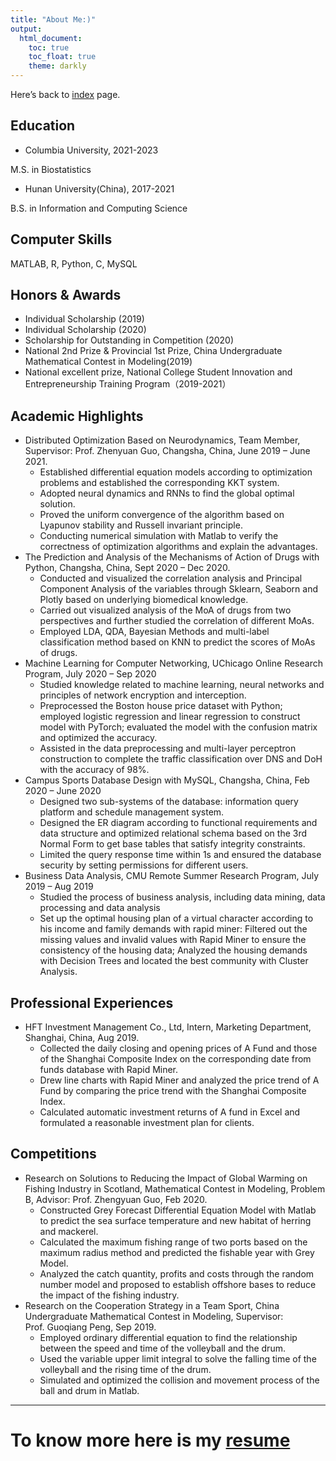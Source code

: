 ```yaml
---
title: "About Me:)"
output: 
  html_document:
    toc: true
    toc_float: true
    theme: darkly
---
```

Here's back to [index](index.html) page.

## Education  
* Columbia University, 2021-2023  

M.S. in Biostatistics  

* Hunan University(China), 2017-2021  

B.S. in Information and Computing Science  

## Computer Skills
MATLAB, R, Python, C, MySQL

## Honors & Awards
* Individual Scholarship (2019)
* Individual Scholarship (2020)
* Scholarship for Outstanding in Competition (2020)
* National 2nd Prize & Provincial 1st Prize, China Undergraduate Mathematical Contest in Modeling(2019)
* National excellent prize, National College Student Innovation and Entrepreneurship Training Program（2019-2021）

## Academic Highlights
* Distributed Optimization Based on Neurodynamics, Team Member, Supervisor: Prof. Zhenyuan Guo, Changsha, China, June 2019 – June 2021.
    * Established differential equation models according to optimization problems and established the
corresponding KKT system.
    * Adopted neural dynamics and RNNs to find the global optimal solution.
    * Proved the uniform convergence of the algorithm based on Lyapunov stability and Russell invariant
principle.
    * Conducting numerical simulation with Matlab to verify the correctness of optimization algorithms and
explain the advantages.

* The Prediction and Analysis of the Mechanisms of Action of Drugs with Python, Changsha, China, Sept 2020 – Dec 2020.
    * Conducted and visualized the correlation analysis and Principal Component Analysis of the variables through Sklearn, Seaborn and Plotly based on underlying biomedical knowledge.
    * Carried out visualized analysis of the MoA of drugs from two perspectives and further studied the correlation of different MoAs.
    * Employed LDA, QDA, Bayesian Methods and multi-label classification method based on KNN to predict the scores of MoAs of drugs.
* Machine Learning for Computer Networking, UChicago Online Research Program, July 2020 – Sep 2020
    * Studied knowledge related to machine learning, neural networks and principles of network encryption and interception.
    * Preprocessed the Boston house price dataset with Python; employed logistic regression and linear regression to construct model with PyTorch; evaluated the model with the confusion matrix and optimized the accuracy.
    * Assisted in the data preprocessing and multi-layer perceptron construction to complete the traffic classification over DNS and DoH with the accuracy of 98%.
* Campus Sports Database Design with MySQL, Changsha, China, Feb 2020 – June 2020
    * Designed two sub-systems of the database: information query platform and schedule management
system.
    * Designed the ER diagram according to functional requirements and data structure and optimized relational schema based on the 3rd Normal Form to get base tables that satisfy integrity constraints.
    * Limited the query response time within 1s and ensured the database security by setting permissions for different users. 
* Business Data Analysis, CMU Remote Summer Research Program, July 2019 – Aug 2019
    * Studied the process of business analysis, including data mining, data processing and data analysis
    * Set up the optimal housing plan of a virtual character according to his income and family demands with rapid miner: Filtered out the missing values and invalid values with Rapid Miner to ensure the consistency of the housing data; Analyzed the housing demands with Decision Trees and located the best community with Cluster Analysis.

## Professional Experiences
* HFT Investment Management Co., Ltd, Intern, Marketing Department, Shanghai, China, Aug 2019.
    * Collected the daily closing and opening prices of A Fund and those of the Shanghai Composite Index
on the corresponding date from funds database with Rapid Miner.
    * Drew line charts with Rapid Miner and analyzed the price trend of A Fund by comparing the price trend with the Shanghai Composite Index.
    * Calculated automatic investment returns of A fund in Excel and formulated a reasonable investment
plan for clients.
    
## Competitions
* Research on Solutions to Reducing the Impact of Global Warming on Fishing Industry in Scotland, Mathematical Contest in Modeling, Problem B, Advisor: Prof. Zhengyuan Guo, Feb 2020.
    * Constructed Grey Forecast Differential Equation Model with Matlab to predict the sea surface
temperature and new habitat of herring and mackerel.
    * Calculated the maximum fishing range of two ports based on the maximum radius method and
predicted the fishable year with Grey Model.
    * Analyzed the catch quantity, profits and costs through the random number model and proposed to
 establish offshore bases to reduce the impact of the fishing industry.
* Research on the Cooperation Strategy in a Team Sport,  China Undergraduate Mathematical Contest in Modeling, Supervisor: Prof. Guoqiang Peng, Sep 2019.
    * Employed ordinary differential equation to find the relationship between the speed and time of the volleyball and the drum.
    * Used the variable upper limit integral to solve the falling time of the volleyball and the rising time of the drum.
    * Simulated and optimized the collision and movement process of the ball and drum in Matlab.
  
---
# To know more here is my [resume](Yida Wang.pdf)
